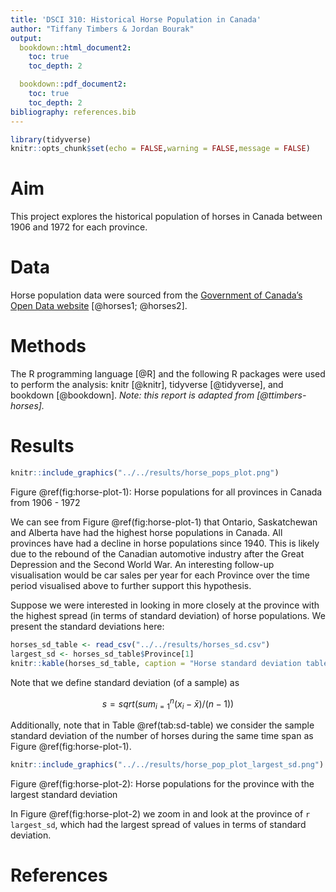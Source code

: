 ```yaml
---
title: 'DSCI 310: Historical Horse Population in Canada'
author: "Tiffany Timbers & Jordan Bourak"
output:
  bookdown::html_document2:
    toc: true
    toc_depth: 2

  bookdown::pdf_document2:
    toc: true
    toc_depth: 2
bibliography: references.bib
---
```


```r
library(tidyverse)
knitr::opts_chunk$set(echo = FALSE,warning = FALSE,message = FALSE)
```

# Aim

This project explores the historical population of horses in Canada between 1906 and 1972 for each province.

# Data

Horse population data were sourced from the [Government of Canada's Open Data website](http://open.canada.ca/en/open-data) [@horses1; @horses2].

# Methods

The R programming language [@R] and the following R packages were used to perform the analysis: knitr [@knitr], tidyverse [@tidyverse], and bookdown [@bookdown]. *Note: this report is adapted from [@ttimbers-horses].*

# Results

```r
knitr::include_graphics("../../results/horse_pops_plot.png")
```

Figure \@ref(fig:horse-plot-1): Horse populations for all provinces in Canada from 1906 - 1972

We can see from Figure \@ref(fig:horse-plot-1) that Ontario, Saskatchewan and Alberta have had the highest horse populations in Canada. All provinces have had a decline in horse populations since 1940. This is likely due to the rebound of the Canadian automotive industry after the Great Depression and the Second World War. An interesting follow-up visualisation would be car sales per year for each Province over the time period visualised above to further support this hypothesis.

Suppose we were interested in looking in more closely at the province with the highest spread (in terms of standard deviation) of horse populations. We present the standard deviations here:

```r
horses_sd_table <- read_csv("../../results/horses_sd.csv")
largest_sd <- horses_sd_table$Province[1]
knitr::kable(horses_sd_table, caption = "Horse standard deviation table")
```

Note that we define standard deviation (of a sample) as

$$s = sqrt( sum_{i = 1}^n(x_i - \bar{x}) / (n-1))$$

Additionally, note that in Table \@ref(tab:sd-table) we consider the sample standard deviation of the number of horses during the same time span as Figure \@ref(fig:horse-plot-1).

```r
knitr::include_graphics("../../results/horse_pop_plot_largest_sd.png")
```

Figure \@ref(fig:horse-plot-2): Horse populations for the province with the largest standard deviation

In Figure \@ref(fig:horse-plot-2) we zoom in and look at the province of `r largest_sd`, which had the largest spread of values in terms of standard deviation.

# References
